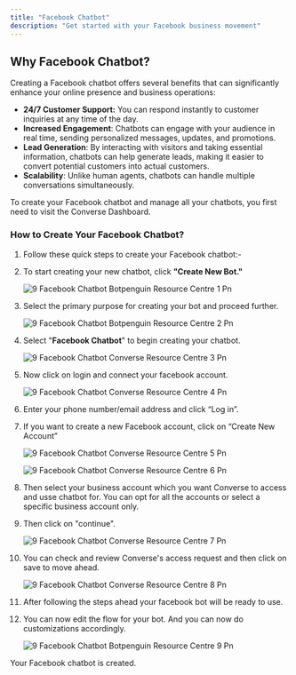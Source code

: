 ```yaml
---
title: "Facebook Chatbot"
description: "Get started with your Facebook business movement"
---
```


## **Why Facebook Chatbot?**

Creating a Facebook chatbot offers several benefits that can significantly enhance your online presence and business operations:

- **24/7 Customer Support:** You can respond instantly to customer inquiries at any time of the day.
- **Increased Engagement**: Chatbots can engage with your audience in real time, sending personalized messages, updates, and promotions.
- **Lead Generation**: By interacting with visitors and taking essential information, chatbots can help generate leads, making it easier to convert potential customers into actual customers.
- **Scalability**: Unlike human agents, chatbots can handle multiple conversations simultaneously.

To create your Facebook chatbot and manage all your chatbots, you first need to visit the  Converse Dashboard.

### **How to Create Your Facebook Chatbot?**

 1. Follow these quick steps to create your Facebook chatbot:-
 2. To start creating your new chatbot, click **"Create New Bot."**

    ![9 Facebook Chatbot Botpenguin Resource Centre 1 Pn](/images/how-botpenguin-works/create-newchatbot/9.facebook_chatbot__Converse_resource_centre-1.png)
 3. Select the primary purpose for creating your bot and proceed further.

    ![9 Facebook Chatbot Botpenguin Resource Centre 2 Pn](/images/how-botpenguin-works/create-newchatbot/9.facebook_chatbot__Converse_resource_centre-2.png)
 4. Select "**Facebook Chatbot**" to begin creating your chatbot.

    ![9 Facebook Chatbot  Converse Resource Centre 3 Pn](/images/how-botpenguin-works/create-newchatbot/9.facebook_chatbot__Converse_resource_centre-3.png)
 5. Now click on login and connect your facebook account.

    ![9 Facebook Chatbot  Converse Resource Centre 4 Pn](/images/how-botpenguin-works/create-newchatbot/9.facebook_chatbot__Converse_resource_centre-4.png)
 6. Enter your phone number/email address and click “Log in”.
 7. If you want to create a new Facebook account, click on “Create New Account”

    ![9 Facebook Chatbot  Converse Resource Centre 5 Pn](/images/how-botpenguin-works/create-newchatbot/9.facebook_chatbot__Converse_resource_centre-5.png)

    ![9 Facebook Chatbot Converse Resource Centre 6 Pn](/images/how-botpenguin-works/create-newchatbot/9.facebook_chatbot__Converse_resource_centre-6.png)
 8. Then select your business account which you want  Converse to access and usse chatbot for. You can opt for all the accounts or select a specific business account only.
 9. Then click on "continue".

    ![9 Facebook Chatbot  Converse Resource Centre 7 Pn](/images/how-botpenguin-works/create-newchatbot/9.facebook_chatbot__Converse_resource_centre-7.png)
10. You can check and review  Converse's access request and then click on save to move ahead.

    ![9 Facebook Chatbot  Converse Resource Centre 8 Pn](/images/how-botpenguin-works/create-newchatbot/9.facebook_chatbot__Converse_resource_centre-8.png)
11. After following the steps ahead your facebook bot will be ready to use.
12. You can now edit the flow for your bot. And you can now do customizations accordingly.

    ![9 Facebook Chatbot Botpenguin Resource Centre 9 Pn](/images/how-botpenguin-works/create-newchatbot/9.facebook_chatbot__botpenguin_resource_centre-9.png)

Your Facebook chatbot is created.
